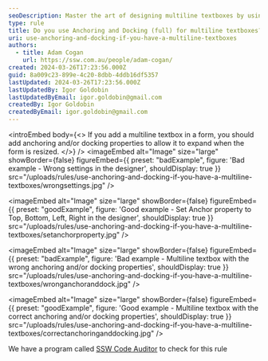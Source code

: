 ```yaml
---
seoDescription: Master the art of designing multiline textboxes by using anchoring and docking properties to ensure they expand with your form's resize.
type: rule
title: Do you use Anchoring and Docking (full) for multiline textboxes?
uri: use-anchoring-and-docking-if-you-have-a-multiline-textboxes
authors:
  - title: Adam Cogan
    url: https://ssw.com.au/people/adam-cogan/
created: 2024-03-26T17:23:56.000Z
guid: 8a009c23-899e-4c20-8dbb-4ddb16df5357
lastUpdated: 2024-03-26T17:23:56.000Z
lastUpdatedBy: Igor Goldobin
lastUpdatedByEmail: igor.goldobin@gmail.com
createdBy: Igor Goldobin
createdByEmail: igor.goldobin@gmail.com
---
```


<introEmbed
  body={<>
If you add a multiline textbox in a form, you should add anchoring and/or docking properties to allow it to expand when the form is resized.
  </>}
/>
<imageEmbed
  alt="Image"
  size="large"
  showBorder={false}
  figureEmbed={{
    preset: "badExample",
    figure: 'Bad example - Wrong settings in the designer',
    shouldDisplay: true
  }}
  src="/uploads/rules/use-anchoring-and-docking-if-you-have-a-multiline-textboxes/wrongsettings.jpg"
/>

<imageEmbed
  alt="Image"
  size="large"
  showBorder={false}
  figureEmbed={{
    preset: "goodExample",
    figure: 'Good example - Set Anchor property to Top, Bottom, Left, Right in the designer',
    shouldDisplay: true
  }}
  src="/uploads/rules/use-anchoring-and-docking-if-you-have-a-multiline-textboxes/setanchorproperty.jpg"
/>

<imageEmbed
  alt="Image"
  size="large"
  showBorder={false}
  figureEmbed={{
    preset: "badExample",
    figure: 'Bad example - Multiline textbox with the wrong anchoring and/or docking properties',
    shouldDisplay: true
  }}
  src="/uploads/rules/use-anchoring-and-docking-if-you-have-a-multiline-textboxes/wronganchoranddock.jpg"
/>

<imageEmbed
  alt="Image"
  size="large"
  showBorder={false}
  figureEmbed={{
    preset: "goodExample",
    figure: 'Good example - Multiline textbox with the correct anchoring and/or docking properties',
    shouldDisplay: true
  }}
  src="/uploads/rules/use-anchoring-and-docking-if-you-have-a-multiline-textboxes/correctanchoringanddocking.jpg"
/>

We have a program called [SSW Code Auditor](http://www.ssw.com.au/ssw/CodeAuditor/) to check for this rule
